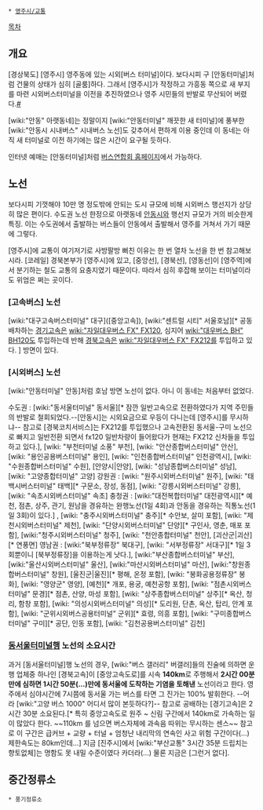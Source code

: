  * [[영주시/교통]]

[[목차]]
== 개요 ==
{{{#!html
<img src="http://cfile207.uf.daum.net/image/13310A0D4C1E6A932E5114">}}}

[경상북도] [영주시] 영주동에 있는 시외[버스 터미널]이다. 보다시피 구 [안동터미널]처럼 건물의 상태가 심히 [골룸]하다. 그래서 [영주시]가 작정하고 가흥동 쪽으로 새 부지를 마련 시외버스터미널을 이전을 추진하였으나 영주 시민들의 반발로 무산되어 버렸다.[http://www.imaeil.com/sub_news/sub_news_view.php?news_id=12215&yy=2010 #] 

[wiki:"안동" 아랫동네]는 정말이지 [wiki:"안동터미널" 깨끗한 새 터미널]에 풍부한 [wiki:"안동시 시내버스" 시내버스 노선]도 갖추어서 편하게 이용 중인데 이 동네는 아직 새 터미널로 이전 하기에는 많은 시간이 요구될 듯하다.

인터넷 예매는 [안동터미널]처럼 [http://www.bustago.or.kr/ 버스연합회 홈페이지]에서 가능하다.

== 노선 ==
보다시피 기껏해야 10만 명 정도밖에 안되는 도시 규모에 비해 시외버스 행선지가 상당히 많은 편이다. 수도권 노선 한정으로 아랫동네 [[안동시]]와 행선지 규모가 거의 비슷한게 특징. 이는 수도권에서 출발하는 버스들이 안동에서 출발해서 영주를 거쳐서 가기 때문에 그렇다. 

[영주시]에 교통이 여기저기로 사방팔방 뻐친 이유는 한 번 열차 노선을 한 번 참고해보시라. [코레일] 경북본부가 [영주시]에 있고, [중앙선], [경북선], [영동선]이 [영주역]에서 분기하는 철도 교통의 요충지였기 때문이다. 따라서 심히 후잡해 보이는 터미널이라도 위엄은 쩌는 곳이다.

=== [고속버스] 노선 ===
[wiki:"대구고속버스터미널" 대구]([중앙고속]), [wiki:"센트럴 시티" 서울호남][* 공동배차하는 [[경기고속]]은 [[wiki:"자일대우버스 FX" FX120]], 심지어 [[wiki:"대우버스 BH" BH120]]도 투입하는데 반해 [[경북고속]]은 [[wiki:"자일대우버스 FX" FX212]]를 투입하고 있다. ] 방면이 있다.
=== [시외버스] 노선 ===
[wiki:"안동터미널" 안동]처럼 호남 방면 노선이 없다. 아니 이 동네는 처음부터 없었다.

수도권 : [wiki:"동서울터미널" 동서울][* 잠깐 일반고속으로 전환하였다가 지역 주민들의 반발로 철회되었다.--[안동시]는 시외요금으로 우등이 다니는데 [영주시]를 무시하냐-- 참고로 [경북코치서비스]는 FX212를 투입했으나 고속전환된 동서울-구미 노선으로 빠지고 일반전환 되면서 fx120 일반차량이 들어왔다가 현재는 FX212 신차들을 투입하고 있다.], [wiki: "부천터미널 소풍" 부천], [wiki: "안산종합버스터미널" 안산], [wiki: "용인공용버스터미널" 용인], [wiki: "인천종합버스터미널" 인천광역시], [wiki: "수원종합버스터미널" 수원], [안양시|안양], [wiki: "성남종합버스터미널" 성남], [wiki: "고양종합터미널" 고양]
강원권 : [wiki: "원주시외버스터미널" 원주], [wiki: "태백시버스터미널" 태백][* 구문소, 장성, 동점], [wiki: "강릉시외버스터미널" 강릉], [wiki: "속초시외버스터미널" 속초] 
충청권 : [wiki:"대전복합터미널" 대전광역시][* 예천, 점촌, 상주, 관기, 원남을 경유하는 완행노선(1일 4회)과 안동을 경유하는 직통노선(1일 3회)이 있다.]  , [wiki: "충주시외버스터미널" 충주][* 수안보, 살미 포함], [wiki: "제천시외버스터미널" 제천], [wiki: "단양시외버스터미널" 단양][* 구인사, 영춘, 매포 포함], [wiki:"청주시외버스터미널" 청주], [wiki: "천안종합터미널" 천안], [괴산군|괴산][* 연풍면]
영남권 : [wiki:"북부정류장" 북대구], [wiki: "서부정류장" 서대구][* 1일 3회뿐이니 [북부정류장]을 이용하는게 낫다.], [wiki:"부산종합버스터미널" 부산], [wiki:"울산시외버스터미널" 울산], [wiki:"마산시외버스터미널" 마산], [wiki:"창원종합버스터미널" 창원], [울진군|울진][* 평해, 온정 포함], [wiki: "봉화공용정류장" 봉화], [wiki: "영양군" 영양], [예천][* 개포, 용궁, 예천공항 포함], [wiki: "점촌시외버스터미널" 문경][* 점촌, 산양, 마성 포함], [wiki: "상주종합버스터미널" 상주][* 옥산, 청리, 함창 포함], [wiki: "의성시외버스터미널" 의성][* 도리원, 단촌, 옥산, 탑리, 안계 포함], [wiki: "군위시외버스공용터미널" 군위][* 효령, 의흥 포함], [wiki: "구미종합버스터미널" 구미][* 공단, 인동 포함], [wiki: "김천공용버스터미널" 김천]

=== [[동서울터미널]]행 노선의 소요시간 ===
과거 [동서울터미널]행 노선의 경우, [wiki:"버스 갤러리" 버갤러]들의 진술에 의하면 운행 업체중 하나인 [경북고속]이 [중앙고속도로]를 시속 '''140km'''로 주행해서 '''2시간 00분만에 심하면 1시간 50분(...)만에 동서울에 도착하는 기염을 토해낸''' 노선이라고 한다. 영주에서 심야시간에 7시쯤에 동서울 가는 버스를 타면 그 진가는 100% 발휘한다. --어라 [wiki:"고양 버스 1000" 어디서 많이 본듯하다?]-- 
참고로 공배하는 [경기고속]은 2시간 30분 소요된다.[* 특히 중앙고속도로 원주 ~ 신림 구간에서 140km로 가속하는 일이 많았다 한다. ~~110km 를 넘으면 버스자체에 과속음 따위는 무시하는 센스~~ 참고로 이 구간은 급커브 + 교량 + 터널 + 엄청난 내리막의 연속인 사고 위험 구간이다(...) 제한속도는 80km인데...] 지금 [진주시]에서 [wiki:"부산교통" 3시간 35분 드립치는 향토없체]는 명함도 못 내밀 수준이였다 카더라(...) 물론 지금은 [그런거 없다].

== 중간정류소 ==
 * 풍기정류소
